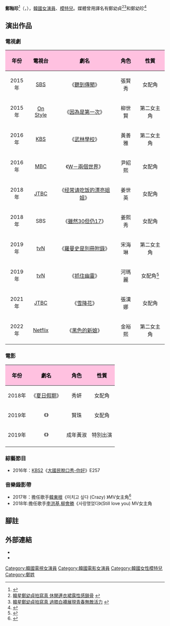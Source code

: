 {{citation style|time=2017-02-02T12:45:04+00:00}}
{{refimprove|time=2017-02-02T12:45:04+00:00}}
{{藝人
| 姓名 = 鄭釉珍
| 類型 = 女演員
| 圖片 = Jung Eugene.jpg
| 圖片尺寸 = 
| 圖片簡介 = 
| 本名 = 
| 外文名 = 정유진
| 外文 = ko
| 羅馬拼音 = Jeong Eu Gene
| 英文名 = 
| 暱稱 = 
| 其他藝名 = 
| 國籍 = {{KOR}}
| 出生日期 = {{birth_date_and_age|1989|2|19}}
| 出生地點 = 
| 宗教信仰 = 
| 語言 = [[韓語|韓語]]
| 職業 = [[演員|演員]]、[[模特兒|模特兒]]
| 教育程度 = [[同德女子大學|同德女子大學]]模特兒學系
| 出道作品 = 
| 出道日期 = 
| 代表作品 = 
| 活躍年代 = 
| 唱片公司 = 
| 經紀公司 = [[YG娛樂|YG娛樂]]<br>[[FNC娛樂|FNC娛樂]](2018~)<ref>{{Cite web |url=http://www.sedaily.com/NewsView/1RVOS3F4Q9 |title=[공식] 배우 정유진, FNC엔터테인먼트와 전속계약..정우· 정해인·정혜성과 한솥밥 |access-date=2018-02-13 |archive-date=2018-02-13 |archive-url=https://web.archive.org/web/20180213195533/http://www.sedaily.com/NewsView/1RVOS3F4Q9 |dead-url=no }}</ref>
| 相關團體 = 
| 網站 = [https://www.fncent.com/JungEugene/b/introduce/30509 官方網站]
| imdb = 7655595
}}
{{Infobox Korean name
| hangul      = 
| hanja       =
}}
'''鄭釉珍'''<ref>{{Cite web|url=https://www.fncent.com/JungEugene/b/introduce/30509|title=FNC Entertainment官網個人頁面中文正名|accessdate=2018-02-15|author=|date=|last=|work=|publisher=|language=ko|archive-date=2021-01-18|archive-url=https://web.archive.org/web/20210118070029/https://www.fncent.com/JungEugene/b/introduce/30509|dead-url=no}}</ref>（{{lang-ko|정유진}}，{{bd|1989年|2月19日}}），[[韓國|韓國]][[女演員|女演員]]、[[模特兒|模特兒]]。媒體曾用譯名有鄭幼貞<ref>[http://tw.twent.chinayes.com/Content/20150521/kkizsqi5wo9u.shtml 韓星鄭幼貞拍寫真 休閑連衣裙露性感鎖骨] {{webarchive|url=https://web.archive.org/web/20160304203940/http://tw.twent.chinayes.com/Content/20150521/kkizsqi5wo9u.shtml |date=2016-03-04 }}</ref><ref>[http://tw.twent.chinayes.com/Content/20150521/kkizsqiiarls.shtml 韓星鄭幼貞拍寫真 過膝白襪展現青春無敵活力] {{webarchive|url=https://web.archive.org/web/20160304195154/http://tw.twent.chinayes.com/Content/20150521/kkizsqiiarls.shtml |date=2016-03-04 }}</ref>和鄭幼珍<ref>{{Cite web |url=http://mwave.interest.me/mobileweb/enewsworld/tw/article/98488 |title=【照片】SHINee珉豪、朴素丹、金旻載等宣傳新戲《因為是第一次》 |access-date=2017-02-02 |archive-url=https://web.archive.org/web/20160304081717/http://mwave.interest.me/mobileweb/enewsworld/tw/article/98488 |archive-date=2016-03-04 |dead-url=yes }}</ref>

== 演出作品 ==
=== 電視劇 ===
{|class=wikitable style=text-align:center
!style="background: #FFC1E0; color:black" align="center"|年份
!style="background: #FFC1E0; color:black" align="center"|電視台
!style="background: #FFC1E0; color:black" align="center"|劇名
!style="background: #FFC1E0; color:black" align="center"|角色
!style="background: #FFC1E0; color:black" align="center"|性質
|-
|2015年||[[SBS_(韓國)|SBS]]||《[[聽到傳聞|聽到傳聞]]》||張賢秀||女配角
|-
|2015年||[[On_Style|On Style]]||《[[因為是第一次|因為是第一次]]》||柳世賢||第二女主角
|-
|2016年||[[韓國放送公社|KBS]]||《[[武林學校|武林學校]]》||黃善雅||第二女主角
|-
|2016年||[[文化廣播_(韓國)|MBC]]||《[[W－兩個世界|W－兩個世界]]》|| 尹紹熙 ||女配角
|-
|2018年||[[JTBC|JTBC]]||《[[經常請吃飯的漂亮姐姐|经常请吃饭的漂亮姐姐]]》||姜世英||女配角
|-
|2018年||SBS||《[[雖然30但仍17|雖然30但仍17]]》||姜熙秀||女配角
|-
|2019年||[[tvN|tvN]]||《[[羅曼史是別冊附錄|羅曼史是別冊附錄]]》||宋海琳||第二女主角
|-
|2019年||[[tvN|tvN]]||《[[抓住幽靈|抓住幽靈]]》||河瑪麗||女配角<ref>{{cite news |author1=권세희 기자 |title='유령을 잡아라' 정유진X기도훈X남기애, 임팩트甲 활약 기대 |url=http://tvdaily.asiae.co.kr/read.php3?aid=15585748961459390002 |accessdate=2019-05-23 |agency=티브이데일리 |date=2019-05-23 |language=ko |archive-date=2019-06-14 |archive-url=https://web.archive.org/web/20190614060837/http://tvdaily.asiae.co.kr/read.php3?aid=15585748961459390002 |dead-url=no }}</ref>
|-
|2021年||[[JTBC|JTBC]]||《[[雪降花|雪降花]]》||張漢娜||女配角
|-
|2022年||[[Netflix|Netflix]]||《[[黑色的新娘|黑色的新娘]]》||金裕熙||第二女主角
|}

===電影===
{|class=wikitable style=text-align:center
!style="background: #FFC1E0; color:black" align="center"|年份
!style="background: #FFC1E0; color:black" align="center"|劇名
!style="background: #FFC1E0; color:black" align="center"|角色
!style="background: #FFC1E0; color:black" align="center"|性質
|-
|2018年||《[[夏日假期|夏日假期]]》||秀妍 ||女配角
|-
|2019年||《{{link-ko|愉悅的音樂專輯|유열의 음악앨범}}》||賢珠 ||女配角
|-
|2019年||《{{link-ko|天衣無縫的她|감쪽같은 그녀}}》||成年黃淑 ||特別出演
|-
|}

=== 綜藝節目 ===
*2016年：[[KBS2|KBS2]]《[[大國民脫口秀-你好|大國民脫口秀-你好]]》E257

=== 音樂錄影帶 ===
* 2017年：擔任歌手[[韓東根|韓東根]]《미치고 싶다 (Crazy) 》MV女主角<ref>{{Citation|last=1theK (원더케이)|title=[MV] Han Dong Geun(한동근) _ Crazy(미치고 싶다)|date=2017-05-04|url=https://www.youtube.com/watch?v=KK-1xrOsqXI|accessdate=2017-05-05|archive-date=2021-01-30|archive-url=https://web.archive.org/web/20210130111857/https://www.youtube.com/watch?v=KK-1xrOsqXI|dead-url=no}}</ref>
*2018年:擔任歌手[[李洪基|李洪基]],[[柳會勝|柳會勝]]《사랑했었다》(Still love you) MV女主角

== 腳註 ==
{{reflist}}

== 外部連結 ==
*{{instagram|eugene__jung}}
*{{imdb name|7655595}}

{{FNC娛樂}}

{{DEFAULTSORT:Jung Yoo Jin}}
[[Category:韓國電視女演員|Category:韓國電視女演員]]
[[Category:韓國電影女演員|Category:韓國電影女演員]]
[[Category:韓國女性模特兒|Category:韓國女性模特兒]]
[[Category:鄭姓|Category:鄭姓]]